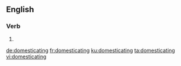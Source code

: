 ==English==

===Verb===
{{head|en|present participle}}

# {{present participle of|domesticate|lang=en|nocat=1}}

[[de:domesticating]]
[[fr:domesticating]]
[[ku:domesticating]]
[[ta:domesticating]]
[[vi:domesticating]]